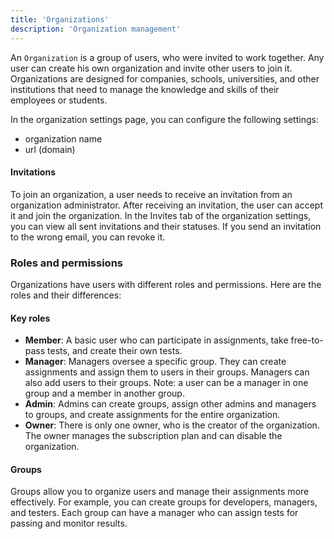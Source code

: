 ```yaml
---
title: 'Organizations'
description: 'Organization management'
---
```


An `Organization` is a group of users, who were invited to work together.
Any user can create his own organization and invite other users to join it.
Organizations are designed for companies, schools, universities, and other institutions that need to manage the knowledge and skills of their employees or students.

In the organization settings page, you can configure the following settings:
 - organization name
 - url (domain)

#### Invitations
To join an organization, a user needs to receive an invitation from an organization administrator.
After receiving an invitation, the user can accept it and join the organization.
In the Invites tab of the organization settings, you can view all sent invitations and their statuses. If you send an invitation to the wrong email, you can revoke it.

### Roles and permissions
Organizations have users with different roles and permissions. Here are the roles and their differences:

#### Key roles
 - **Member**: A basic user who can participate in assignments, take free-to-pass tests, and create their own tests.
 - **Manager**: Managers oversee a specific group. They can create assignments and assign them to users in their groups.
 Managers can also add users to their groups. Note: a user can be a manager in one group and a member in another group.
 - **Admin**: Admins can create groups, assign other admins and managers to groups, and create assignments for the entire organization.
 - **Owner**: There is only one owner, who is the creator of the organization. The owner manages the subscription plan and can disable the organization.

#### Groups
Groups allow you to organize users and manage their assignments more effectively.
For example, you can create groups for developers, managers, and testers. Each group can have a manager who can assign tests for passing and monitor results.
